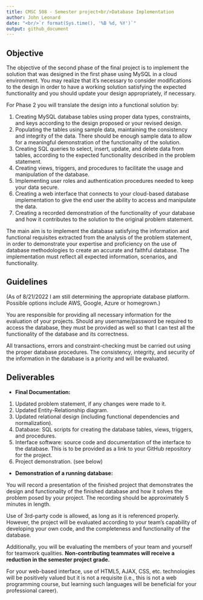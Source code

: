 ---
title: CMSC 508 - Semester project<br/>Database Implementation
author: John Leonard
date: "<br/>`r format(Sys.time(), '%B %d, %Y')`"
output: github_document
---
## Objective

The objective of the second phase of the final project is to implement the solution that was designed in
the first phase using MySQL in a cloud environment. You may realize that it’s necessary to consider 
modifications to the design in order to have a working solution satisfying the expected functionality
 and you should update your design appropriately, if necessary.

For Phase 2 you will translate the design into a functional solution by:

1. Creating MySQL database tables using proper data types, constraints, and keys according to the design proposed or your revised design.
1. Populating the tables using sample data, maintaining the consistency and integrity of the data. There should be enough sample data to allow for 
a meaningful demonstration of the functionality of the solution.
1. Creating SQL queries to select, insert, update, and delete data from tables, according to the expected functionality described in the 
problem statement.
1. Creating views, triggers, and procedures to facilitate the usage and manipulation of the database.
1. Implementing user roles and authentication procedures needed to keep your data secure.
1. Creating a web interface that connects to your cloud-based database implementation to give the end user the ability to access 
and manipulate the data.
1. Creating a recorded demonstration of the functionality of your database and how it contributes to the solution to the original 
problem statement.

The main aim is to implement the database satisfying the information and functional requisites extracted from the analysis of 
the problem statement, in order to demonstrate your expertise and proficiency on the use of database methodologies to create an accurate and faithful database. The implementation must reflect all expected information, scenarios, and functionality.

## Guidelines

(As of 8/21/2022 I am still determining the appropriate database platform. Possible options include AWS, Google, Azure or homegrown.)

You are responsible for providing all necessary information for the evaluation of your projects. Should any username/password be required to access the database, they must be provided as well so that I can test all the functionality of the database and its correctness.

All transactions, errors and constraint-checking must be carried out using the proper database procedures. The consistency, integrity, and security of the information in the database is a priority and will be evaluated.

## Deliverables

- **Final Documentation:**

 1. Updated problem statement, if any changes were made to it.
 1. Updated Entity-Relationship diagram.
 1. Updated relational design (including functional dependencies and normalization).
 1. Database: SQL scripts for creating the database tables, views, triggers, and procedures.
 1. Interface software: source code and documentation of the interface to the database. This is to be provided as a link to your GitHub repository for the project.
 1. Project demonstration. (see below)

- **Demonstration of a running database:**

You will record a presentation of the finished project that demonstrates the design and functionality of the finished database and how it solves the problem posed by your project. The recording should be approximately 5 minutes in length.

Use of 3rd-party code is allowed, as long as it is referenced properly. However, the project will be evaluated according to your team’s capability of developing your own code, and the completeness and functionality of the database.

Additionally, you will be evaluating the members of your team and yourself for teamwork qualities. **Non-contributing teammates will receive a reduction in the semester project grade.**

For your web-based interface, use of HTML5, AJAX, CSS, etc. technologies will be positively valued but it is not a requisite (i.e., this is not a web programming course, but learning such languages will be beneficial for your professional career). 
